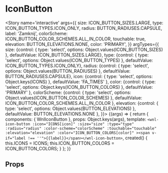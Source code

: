 
<Meta title='atoms/IconButton' component={WnlIconButton} />

# IconButton

<Story name='interactive'
       args={{
           size: ICON_BUTTON_SIZES.LARGE,
           type: ICON_BUTTON_TYPES.ICON_ONLY,
           radius: BUTTON_RADIUSES.CAPSULE,
           label: 'Zamknij',
           colorScheme: ICON_BUTTON_COLOR_SCHEMES.ALL_IN_COLOR,
           touchable: true,
           elevation: BUTTON_ELEVATIONS.NONE,
           color: 'PRIMARY',
       }}
       argTypes={{
           size: {control: { type: 'select', options: Object.values(ICON_BUTTON_SIZES) }, defaultValue: ICON_BUTTON_SIZES.LARGE},
           type: {control: { type: 'select', options: Object.values(ICON_BUTTON_TYPES) }, defaultValue: ICON_BUTTON_TYPES.ICON_ONLY},
           radius: {control: { type: 'select', options: Object.values(BUTTON_RADIUSES) }, defaultValue: BUTTON_RADIUSES.CAPSULE},
           icon: {control: { type: 'select', options: Object.keys(ICONS) }, defaultValue: 'FA_TIMES' },
           color: {control: { type: 'select', options: Object.keys(ICON_BUTTON_COLORS) }, defaultValue: 'PRIMARY' },
           colorScheme: {control: { type: 'select', options: Object.values(ICON_BUTTON_COLOR_SCHEMES) }, defaultValue: ICON_BUTTON_COLOR_SCHEMES.ALL_IN_COLOR },
           elevation: {control: { type: 'select', options: Object.values(BUTTON_ELEVATIONS) }, defaultValue: BUTTON_ELEVATIONS.NONE },
       }}>
    {(args) => {
        return {
            components: { WnlIconButton },
            props: Object.keys(args),
            template: `<wnl-icon-button
              :icon="ICONS[icon]"
              :size="size"
              :type="type"
              :radius="radius"
              :color-scheme="colorScheme"
              :touchable="touchable"
              :elevation="elevation"
              :color="ICON_BUTTON_COLORS[color]"
            ><span v-if="label !== ''">{{label}}</span></wnl-icon-button>`,
            created() {
                this.ICONS = ICONS;
                this.ICON_BUTTON_COLORS = ICON_BUTTON_COLORS;
            }
        };
    }}
</Story>

## Props

<Props of={WnlIconButton} />
